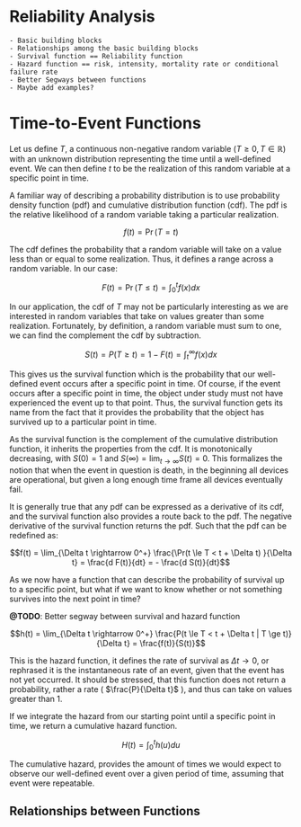 # Reliability Analysis
```
- Basic building blocks
- Relationships among the basic building blocks
- Survival function == Reliability function
- Hazard function == risk, intensity, mortality rate or conditional failure rate
- Better Segways between functions
- Maybe add examples?
```


# Time-to-Event Functions

Let us define $T$, a continuous non-negative random variable ($T \ge 0, T \in \mathbb{R}$) with an unknown distribution representing the time until a well-defined event. We can then define $t$ to be the realization of this random variable at a specific point in time.

A familiar way of describing a probability distribution is to use probability density function (pdf) and cumulative distribution function (cdf). The pdf is the relative likelihood of a random variable taking a particular realization.

$$f(t) = \Pr(T = t)$$

The cdf defines the probability that a random variable will take on a value less than or equal to some realization. Thus, it defines a range across a random variable. In our case: 

$$F(t) = \Pr(T \le t) = \int^t_0 f(x) dx $$

In our application, the cdf of $T$ may not be particularly interesting as we are interested in random variables that take on values greater than some realization. Fortunately, by definition, a random variable must sum to one, we can find the complement the cdf by subtraction. 

$$S(t) = P(T \ge t) = 1 - F(t) = \int^{\infty}_t f(x) dx$$

This gives us the survival function which is the probability that our well-defined event occurs after a specific point in time. Of course, if the event occurs after a specific point in time, the object under study must not have experienced the event up to that point. Thus, the survival function gets its name from the fact that it provides the probability that the object has survived up to a particular point in time. 

As the survival function is the complement of the cumulative distribution function, it inherits the properties from the cdf. It is monotonically decreasing, with $S(0) = 1$ and $S(\infty) = \lim_{t\rightarrow \infty}S(t) = 0$. This formalizes the notion that when the event in question is death, in the beginning all devices are operational, but given a long enough time frame all devices eventually fail. 

It is generally true that any pdf can be expressed as a derivative of its cdf, and the survival function also provides a route back to the pdf. The negative derivative of the survival function returns the pdf. Such that the pdf can be redefined as:

$$f(t) = \lim_{\Delta t \rightarrow 0^+} \frac{\Pr(t \le T < t + \Delta t) }{\Delta t} = \frac{d F(t)}{dt} = - \frac{d S(t)}{dt}$$

As we now have a function that can describe the probability of survival up to a specific point, but what if we want to know whether or not something survives into the next point in time? 

**@TODO**: Better segway between survival and hazard function

$$h(t) = \lim_{\Delta t \rightarrow 0^+} \frac{P(t \le T < t + \Delta t | T \ge t)}{\Delta t} = \frac{f(t)}{S(t)}$$

This is the hazard function, it defines the rate of survival as $\Delta t \rightarrow 0$, or rephrased it is the instantaneous rate of an event, given that the event has not yet occurred. It should be stressed, that this function does not return a probability, rather a rate ( $\frac{P}{\Delta t}$ ), and thus can take on values greater than 1. 

If we integrate the hazard from our starting point until a specific point in time, we return a cumulative hazard function. 

$$H(t) = \int^t_0 h(u) du$$

The cumulative hazard, provides the amount of times we would expect to observe our well-defined event over a given period of time, assuming that event were repeatable. 


## Relationships between Functions


















